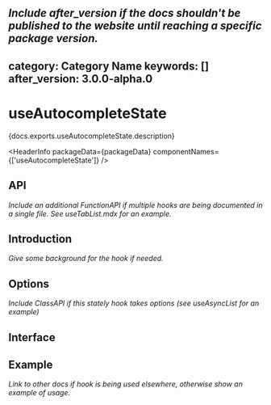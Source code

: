<!-- Copyright 2021 Adobe. All rights reserved.
This file is licensed to you under the Apache License, Version 2.0 (the "License");
you may not use this file except in compliance with the License. You may obtain a copy
of the License at http://www.apache.org/licenses/LICENSE-2.0
Unless required by applicable law or agreed to in writing, software distributed under
the License is distributed on an "AS IS" BASIS, WITHOUT WARRANTIES OR REPRESENTATIONS
OF ANY KIND, either express or implied. See the License for the specific language
governing permissions and limitations under the License. -->



*Include after_version if the docs shouldn't be published to the website until reaching a specific package version.*
---
category: Category Name
keywords: []
after_version: 3.0.0-alpha.0
---

# useAutocompleteState

<p>{docs.exports.useAutocompleteState.description}</p>

<HeaderInfo
  packageData={packageData}
  componentNames={['useAutocompleteState']} />

## API

*Include an additional FunctionAPI if multiple hooks are being documented in a single file. See useTabList.mdx for an example.*
<FunctionAPI function={docs.exports.useAutocompleteState} links={docs.links} />

## Introduction

*Give some background for the hook if needed.*

## Options

*Include ClassAPI if this stately hook takes options (see useAsyncList for an example)*

## Interface

<ClassAPI links={docs.links} class={docs.links[docs.exports.useAutocompleteState.return.id]} />

## Example

*Link to other docs if hook is being used elsewhere, otherwise show an example of usage.*
